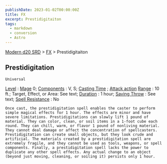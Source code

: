 ```yaml
---
publishDate: 2023-01-02T00:00:00Z
title: FX
excerpt: Prestidigitaiton
tags:
  - markdown
  - conversion
  - Astro
---
```


[Modern d20 SRD](/#modernD20) > [FX](modern-d20-srd-fx-index) > Prestidigitaiton

## Prestidigitation




    Universal

[Level](modern-d20-srd-fx-level)
:
[Mage](modern-d20-srd-classes-advanced-mage)
0;
[Components](modern-d20-srd-fx-components)
: V, S;
[Casting Time](modern-d20-srd-fx-casting-time)
;
[Attack action](modern-d20-srd-combat-attack-actions)
[Range](modern-d20-srd-fx-range)
: 10 ft.; Target, Effect, or Area: See text;
[Duration](modern-d20-srd-fx-duration)
: 1 hour;
[Saving Throw](modern-d20-srd-basics-saving-throws)
: See text;
[Spell Resistance](modern-d20-srd-special-abilities-spell-resistance)
: No

    Once cast, the prestidigitation spell enables the caster to perform simple magical effects for 1 hour. The effects are minor and have severe limitations. Prestidigitations can slowly lift 1 pound of material. They can color, clean, or soil items in a 1-foot cube each round. They can chill, warm, or flavor 1 pound of nonliving material. They cannot deal damage or affect the concentration of spellcasters. Prestidigitation can create small objects, but they look crude and artificial. The materials created by a prestidigitation spell are extremely fragile, and they cannot be used as tools, weapons, or spell components. Finally, a prestidigitation spell lacks the power to duplicate any other spell effects. Any actual change to an object (beyond just moving, cleaning, or soiling it) persists only 1 hour.
